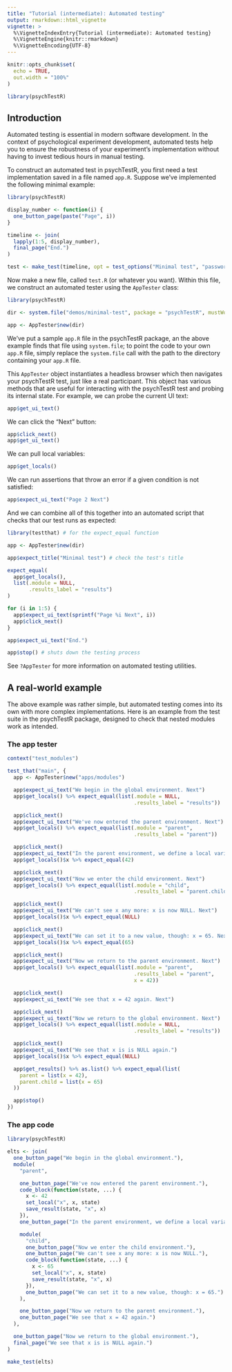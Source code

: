 ```yaml
---
title: "Tutorial (intermediate): Automated testing"
output: rmarkdown::html_vignette
vignette: >
  %\VignetteIndexEntry{Tutorial (intermediate): Automated testing}
  %\VignetteEngine{knitr::rmarkdown}
  %\VignetteEncoding{UTF-8}
---
```


```r
knitr::opts_chunk$set(
  echo = TRUE,
  out.width = "100%"
)

library(psychTestR)
```

## Introduction

Automated testing is essential in modern software development.
In the context of psychological experiment development,
automated tests help you to ensure the robustness of your experiment's implementation
without having to invest tedious hours in manual testing.

To construct an automated test in psychTestR,
you first need a test implementation saved in a file named `app.R`.
Suppose we've implemented the following minimal example:

```r
library(psychTestR)

display_number <- function(i) {
  one_button_page(paste("Page", i))
}

timeline <- join(
  lapply(1:5, display_number),
  final_page("End.")
)

test <- make_test(timeline, opt = test_options("Minimal test", "password"))
```

Now make a new file, called `test.R` (or whatever you want).
Within this file, we construct an automated tester using the `AppTester` class:

```r
library(psychTestR)

dir <- system.file("demos/minimal-test", package = "psychTestR", mustWork = TRUE)

app <- AppTester$new(dir)

```

We've put a sample `app.R` file in the psychTestR package,
an  the above example finds that file using `system.file`;
to point the code to your own `app.R` file, simply replace
the `system.file` call with the path to the directory containing your
`app.R` file.

This `AppTester` object instantiates a headless browser which
then navigates your psychTestR test, just like a real participant.
This object has various methods that are useful for interacting
with the psychTestR test and probing its internal state.
For example, we can probe the current UI text:

```r
app$get_ui_text()
```

We can click the "Next" button:

```r
app$click_next()
app$get_ui_text()
```

We can pull local variables:

```r
app$get_locals()
```

We can run assertions that throw an error
if a given condition is not satisfied:

```r
app$expect_ui_text("Page 2 Next")
```

And we can combine all of this together into an
automated script that checks that our test runs as expected:

```r
library(testthat) # for the expect_equal function

app <- AppTester$new(dir)

app$expect_title("Minimal test") # check the test's title

expect_equal(
  app$get_locals(),
  list(.module = NULL,
       .results_label = "results")
)

for (i in 1:5) {
  app$expect_ui_text(sprintf("Page %i Next", i))
  app$click_next()
}

app$expect_ui_text("End.")

app$stop() # shuts down the testing process
```

See `?AppTester` for more information on automated testing utilities.

## A real-world example

The above example was rather simple, but automated testing
comes into its own with more complex implementations.
Here is an example from the test suite in the psychTestR package,
designed to check that nested modules work as intended.

### The app tester

``` r
context("test_modules")

test_that("main", {
  app <- AppTester$new("apps/modules")

  app$expect_ui_text("We begin in the global environment. Next")
  app$get_locals() %>% expect_equal(list(.module = NULL,
                                         .results_label = "results"))

  app$click_next()
  app$expect_ui_text("We've now entered the parent environment. Next")
  app$get_locals() %>% expect_equal(list(.module = "parent",
                                         .results_label = "parent"))

  app$click_next()
  app$expect_ui_text("In the parent environment, we define a local variable, x = 42. Next")
  app$get_locals()$x %>% expect_equal(42)

  app$click_next()
  app$expect_ui_text("Now we enter the child environment. Next")
  app$get_locals() %>% expect_equal(list(.module = "child",
                                         .results_label = "parent.child"))

  app$click_next()
  app$expect_ui_text("We can't see x any more: x is now NULL. Next")
  app$get_locals()$x %>% expect_equal(NULL)

  app$click_next()
  app$expect_ui_text("We can set it to a new value, though: x = 65. Next")
  app$get_locals()$x %>% expect_equal(65)

  app$click_next()
  app$expect_ui_text("Now we return to the parent environment. Next")
  app$get_locals() %>% expect_equal(list(.module = "parent",
                                         .results_label = "parent",
                                         x = 42))

  app$click_next()
  app$expect_ui_text("We see that x = 42 again. Next")

  app$click_next()
  app$expect_ui_text("Now we return to the global environment. Next")
  app$get_locals() %>% expect_equal(list(.module = NULL,
                                         .results_label = "results"))

  app$click_next()
  app$expect_ui_text("We see that x is is NULL again.")
  app$get_locals()$x %>% expect_equal(NULL)

  app$get_results() %>% as.list() %>% expect_equal(list(
    parent = list(x = 42),
    parent.child = list(x = 65)
  ))

  app$stop()
})
```

### The app code

``` r
library(psychTestR)

elts <- join(
  one_button_page("We begin in the global environment."),
  module(
    "parent",

    one_button_page("We've now entered the parent environment."),
    code_block(function(state, ...) {
      x <- 42
      set_local("x", x, state)
      save_result(state, "x", x)
    }),
    one_button_page("In the parent environment, we define a local variable, x = 42."),

    module(
      "child",
      one_button_page("Now we enter the child environment."),
      one_button_page("We can't see x any more: x is now NULL."),
      code_block(function(state, ...) {
        x <- 65
        set_local("x", x, state)
        save_result(state, "x", x)
      }),
      one_button_page("We can set it to a new value, though: x = 65.")
    ),

    one_button_page("Now we return to the parent environment."),
    one_button_page("We see that x = 42 again.")
  ),

  one_button_page("Now we return to the global environment."),
  final_page("We see that x is is NULL again.")
)

make_test(elts)

```
